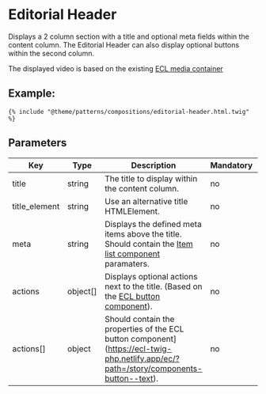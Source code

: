 # Editorial Header

Displays a 2 column section with a title and optional meta fields within the content column.
The Editorial Header can also display optional buttons within the second column.

The displayed video is based on the existing [ECL media container](https://ecl-twig-php.netlify.app/ec/?path=/story/components-media-container)

## Example:

```
{% include "@theme/patterns/compositions/editorial-header.html.twig" %}
```

## Parameters

| Key           | Type     | Description                                                                                                                                                   | Mandatory |     |
| ------------- | -------- | ------------------------------------------------------------------------------------------------------------------------------------------------------------- | --------- | --- |
| title         | string   | The title to display within the content column.                                                                                                               | no        |     |
| title_element | string   | Use an alternative title HTMLElement.                                                                                                                         | no        |     |
| meta          | string   | Displays the defined meta items above the title. Should contain the [Item list component](/?path=/docs/components-item-list--base) paramaters.                | no        |     |
| actions       | object[] | Displays optional actions next to the title. (Based on the [ECL button component](https://ecl-twig-php.netlify.app/ec/?path=/story/components-button--text)). | no        |     |
| actions[]     | object   | Should contain the properties of the ECL button component](https://ecl-twig-php.netlify.app/ec/?path=/story/components-button--text).                         | no        |     |
